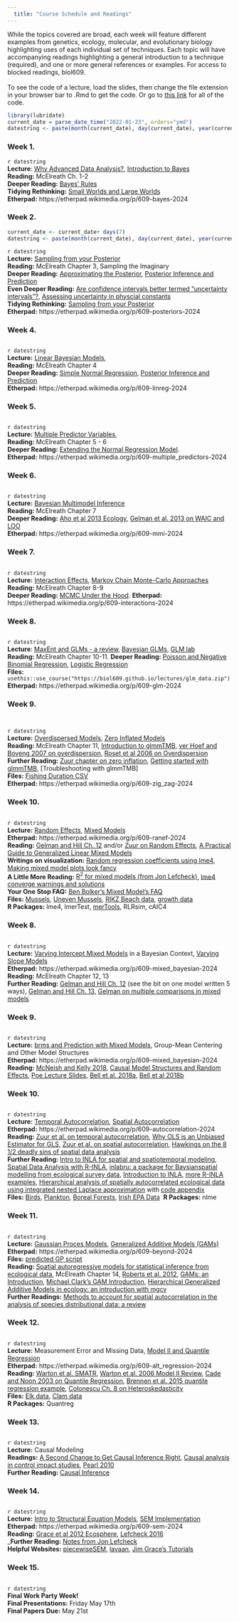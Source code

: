 ```yaml
---  
  title: "Course Schedule and Readings"  
---  
```

  While the topics covered are broad, each week will feature different examples from genetics, ecology, molecular, and evolutionary biology highlighting uses of each individual set of techniques. Each topic will have accompanying readings highlighting a general introduction to a technique (required), and one or more general references or examples. For access to blocked readings, biol609.   
\
To see the code of a lecture, load the slides, then change the file extension in your browser bar to .Rmd to get the code. Or go to [this link](https://github.com/biol609/biol609.github.io/tree/master/lectures) for all of the code.

```r
library(lubridate)
current_date = parse_date_time("2022-01-23", orders="ymd")
datestring <- paste(month(current_date), day(current_date), year(current_date), sep="/")
```    

### Week 1.
`r datestring`   
__Lecture__: [Why Advanced Data Analysis?](lectures/01_intro.html),  [Introduction to Bayes](lectures/02_Bayesian_Intro.html)   
__Reading:__ McElreath Ch. 1-2  
__Deeper Reading:__ [Bayes' Rules](https://www.bayesrulesbook.com/chapter-2)  
__Tidying Rethinking:__ [Small Worlds and Large Worlds](https://bookdown.org/content/4857/small-worlds-and-large-worlds.html)  
__Etherpad:__ https://etherpad.wikimedia.org/p/609-bayes-2024  


### Week 2.
```r
current_date <- current_date+ days(7)
datestring <- paste(month(current_date), day(current_date), year(current_date), sep="/")
```
`r datestring`  
__Lecture:__ [Sampling from your Posterior](./lectures/03_posterior_sampling.html)     
__Reading:__ McElreath Chapter 3, Sampling the Imaginary   
__Deeper Reading:__ [Approximating the Posterior](https://www.bayesrulesbook.com/chapter-6), <!-- [Bayesian Basics](https://m-clark.github.io/bayesian-basics/), -->[Posterior Inference and Prediction](https://www.bayesrulesbook.com/chapter-8)    
__Even Deeper Reading:__ [Are confidence intervals better termed ”uncertainty intervals”?
](http://www.stat.columbia.edu/~gelman/research/published/uncertainty_intervals.pdf), [Assessing uncertainty in physcial constants](https://www.cmu.edu/epp/people/faculty/research/Fischoff-Henrion-Assessing%20uncertainty%20in%20physical%20constants.pdf)  
__Tidying Rethinking:__ [Sampling from your Posterior](https://bookdown.org/content/4857/sampling-the-imaginary.html)   
__Etherpad:__ https://etherpad.wikimedia.org/p/609-posteriors-2024    


### Week 4.
```r
```
`r datestring`  
__Lecture:__  [Linear Bayesian Models](./lectures/04_linear_models.html),   
__Reading:__ McElreath Chapter 4  
__Deeper Reading:__ [Simple Normal Regression](https://www.bayesrulesbook.com/chapter-9), [Posterior Inference and Prediction](https://www.bayesrulesbook.com/chapter-8)   
__Etherpad:__ https://etherpad.wikimedia.org/p/609-linreg-2024    

### Week 5.
```r
```
`r datestring`   
__Lecture:__ [Multiple Predictor Variables](./lectures/14_multiple_predictors.html),   
__Reading:__ McElreath Chapter 5 - 6  
__Deeper Reading:__ [Extending the Normal Regression Model](https://www.bayesrulesbook.com/chapter-11).   
__Etherpad:__ https://etherpad.wikimedia.org/p/609-multiple_predictors-2024    


### Week 6.
```r
```
`r datestring`   
__Lecture:__ [Bayesian Multimodel Inference](./lectures/15_mmi.html)   
__Reading:__ McElreath Chapter 7  
__Deeper Reading:__ [Aho et al 2013 Ecology](http://izt.ciens.ucv.ve/ecologia/Archivos/ECO_POB%202014/ECOPO2_2014/Aho%20et%20al%202014.pdf), [Gelman et al. 2013 on WAIC and LOO](http://link.springer.com/article/10.1007/s11222-013-9416-2)  
__Etherpad:__ https://etherpad.wikimedia.org/p/609-mmi-2024    


### Week 7.
```r
```
`r datestring`   
__Lecture:__ [Interaction Effects](./lectures/16_interactions.html), [Markov Chain Monte-Carlo Approaches](./lectures/17_mcmc.html)   
__Reading:__ McElreath Chapter 8-9  
__Deeper Reading:__ [MCMC Under the Hood](https://www.bayesrulesbook.com/chapter-7). 
__Etherpad:__ https://etherpad.wikimedia.org/p/609-interactions-2024    

### Week 8.
```r
```
`r datestring`   
__Lecture__: [MaxEnt and GLMs - a review](lectures/09_generalized_linear_models.html), [Bayesian GLMs](./lectures/10_bayesian_glm.html), [GLM lab](lectures/11_bayesian_glm_lab.html)   
__Reading:__ McElreath Chapter 10-11. 
__Deeper Reading:__ [Poisson and Negative Binomial Regression](https://www.bayesrulesbook.com/chapter-12), [Logistic Regression](https://www.bayesrulesbook.com/chapter-13)  
__Files:__  `usethis::use_course("https://biol609.github.io/lectures/glm_data.zip")`  
__Etherpad:__ https://etherpad.wikimedia.org/p/609-glm-2024    


### Week 9.
```r
```
```r
```
`r datestring`   
__Lecture:__ [Overdispersed Models](./lectures/12_overdisp.html), [Zero Inflated Models](./lectures/13_zinfl.html)   
__Reading:__ McElreath Chapter 11, [Introduction to glmmTMB](https://www.biorxiv.org/content/10.1101/132753v1.abstract), [ver Hoef and Boveng 2007 on overdispersion](http://byrneslab.net/classes/biol609/Ver_Hoef_and_Boveng_qp_neg binomial.pdf), [Roset et al 2006 on Overdispersion](http://byrneslab.net/classes/biol609/Rose_et_al_2006_zero_inflation.pdf)  
__Further Reading:__ [Zuur chapter on zero inflation](http://byrneslab.net/classes/biol609/zuur_zero_inflation.pdf), [Getting started with glmmTMB](https://cran.r-project.org/web/packages/glmmTMB/vignettes/glmmTMB.pdf), [Troubleshooting with glmmTMB]   
__Files:__ [Fishing Duration CSV](./lectures/data/20/fishing_duration.csv)  
__Etherpad:__ https://etherpad.wikimedia.org/p/609-zig_zag-2024    


### Week 10.


```r
```
`r datestring`   
__Lecture:__ [Random Effects](./lectures/07_random_effects.html), [Mixed Models](./lectures/08_mixed_effects.html)  
__Etherpad:__ https://etherpad.wikimedia.org/p/609-ranef-2024  
__Reading:__ [Gelman and Hill Ch. 12](http://byrneslab.net/classes/biol609/gelman_hill_ch_12.pdf) and/or [Zuur on Random Effects](http://byrneslab.net/classes/biol609/Zuur_ch_5.pdf), [A Practical Guide to Generalized Linear Mixed Models](https://www.cell.com/trends/ecology-evolution/fulltext/S0169-5347(09)00019-6)    
__Writings on visualization:__ <a href="http://anythingbutrbitrary.blogspot.com/2012/06/random-regression-coefficients-using.html">Random regression coefficients using lme4</a>, <a href="http://stackoverflow.com/questions/13847936/in-r-plotting-random-effects-from-lmer-lme4-package-using-qqmath-or-dotplot">Making mixed model plots look fancy</a>  
__A Little More Reading:__ <a href="http://jonlefcheck.net/2013/03/13/r2-for-linear-mixed-effects-models/">R<sup>2</sup> for mixed models (from Jon Lefcheck)</a>, [lme4 converge warnings and solutions](https://rstudio-pubs-static.s3.amazonaws.com/33653_57fc7b8e5d484c909b615d8633c01d51.html)  
  __Your One Stop FAQ:__ [Ben Bolker's Mixed Model's FAQ](https://bbolker.github.io/mixedmodels-misc/)  
__Files:__ [Mussels](./lectures/data/07/mussels.csv), [Uneven  Mussels](./lectures/data/07/mussels_ragged.csv), [RIKZ Beach data](./lectures/data/08/rikz.csv), [growth data](./lectures/data/08/nestedGrowth.csv)    
__R Packages:__ lme4, lmerTest, [merTools](https://github.com/jknowles/merTools), RLRsim, cAIC4  
  
### Week 8.
```r
```
`r datestring`   
__Lecture:__ [Varying Intercept Mixed Models](./lectures/22_varying_intercept.html) in a Bayesian Context, [Varying Slope Models](./lectures/23a_varslope.html)  
__Etherpad:__ https://etherpad.wikimedia.org/p/609-mixed_bayesian-2024   
__Reading:__ McElreath Chapter 12, 13   
__Further Reading:__ [Gelman and Hill Ch. 12](http://byrneslab.net/classes/biol609/gelman_hill_ch_12.pdf) (see the bit on one model written 5 ways), [Gelman and Hill Ch. 13](http://byrneslab.net/classes/biol609/gelman_hill_ch_13.pdf), [Gelman on multiple comparisons in mixed models](http://byrneslab.net/classes/biol609/Gelman_multcomp.pdf)  

### Week 9.
```r
```
`r datestring`   
__Lecture:__  [brms and Prediction with Mixed Models](./lectures/23c_brms_prediction.html), Group-Mean Centering and Other Model Structures    
__Etherpad:__ https://etherpad.wikimedia.org/p/609-mixed_bayesian-2024   
__Reading:__ [McNeish and Kelly 2018](./Readings/McNeish_Kelley_PsychMethods_2024.pdf), [Causal Model Structures and Random Effects](http://rpubs.com/jebyrnes/causal_mods), [Poe Lecture Slides](./Readings/2018-11-02_wim_poe_clustered_slides.pdf), [Bell et al. 2018a](./Readings/Bell2018_Article_UnderstandingAndMisunderstandi.pdf), [Bell et al 2018b](./Bell_2018_Qual_Quant.pdf)  


### Week 10.
```r
```
`r datestring`   
__Lecture:__ [Temporal Autocorrelation](lectures/05_timeseries.html), [Spatial Autocorrelation](lectures/20_spatial.html)\
__Etherpad:__ https://etherpad.wikimedia.org/p/609-autocorrelation-2024  
__Reading:__ [Zuur et al. on temporal autocorrelation](http://byrneslab.net/classes/biol609/Zuur_ch_6_temporal.pdf), [Why OLS is an Unbiased Estimator for GLS](https://dynamicecology.wordpress.com/2012/09/24/why-ols-estimator-is-an-unbiased-estimator-for-gls/), [Zuur et al. on spatial autocorrelation](http://byrneslab.net/classes/biol609/Zuur_ch_7_space.pdf), [Hawkings on the 8 1/2 deadly sins of spatial data analysis](http://byrneslab.net/classes/biol609/hawkins_2011_spatial.pdf)\
__Further Reading:__ [Intro to INLA for spatial and spatiotemporal modeling](https://ourcodingclub.github.io/2018/12/04/inla.html), [Spatial Data Analysis with R-INLA](https://www.jstatsoft.org/article/view/v063i20/v63i20.pdf), [inlabru: a package for Baysianspatial modelling from ecological survey data](https://besjournals.onlinelibrary.wiley.com/doi/abs/10.1111/2041-210X.13168), [Introduction to INLA](http://www.r-inla.org/events/bayes2013anintroductiontoinlawithacomparisontojagshandson), [more R-INLA examples](http://www.r-inla.org/examples/volume-1), [Hierarchical analysis of spatially autocorrelated ecological data using integrated nested Laplace approximation](https://besjournals.onlinelibrary.wiley.com/doi/full/10.1111/j.2041-210X.2012.00211.x) with [code appendix](https://besjournals.onlinelibrary.wiley.com/action/downloadSupplement?doi=10.1111%2Fj.2041-210X.2012.00211.x&file=MEE3_211_sm_Appendices-data-S1-S2.zip) \
__Files:__ [Birds](./lectures/data/05/allbirds.csv), [Plankton](./lectures/data/05/planktonMeans.csv), [Boreal Forests](./lectures/data/06/Boreality.txt), [Irish EPA Data](./lectures/data/06/SDI2003.txt)\ 
__R Packages:__ nlme   

  
### Week 11. 
```r
```
`r datestring`   
__Lecture:__ [Gaussian Proces Models](./lectures/24_gaussian_process.html), [Generalized Additive Models (GAMs)](./lectures/22_gams.html)   
__Etherpad:__ https://etherpad.wikimedia.org/p/609-beyond-2024   
__Files:__ [predicted GP script](./lectures/data/gp/predict_gpl2.R)  
__Reading:__ [Spatial autoregressive models for statistical inference from ecological data](./Readings/verHoef_spatial_autocorrelation.pdf), McElreath Chapter 14, [Roberts et al. 2012](http://byrneslab.net/classes/biol609/Roberts_et_al_2012_gaussian_process.pdf), [GAMs: an Introduction](http://environmentalcomputing.net/intro-to-gams/), [Michael Clark's GAM Introduction](https://m-clark.github.io/generalized-additive-models/), [Hierarchical Generalized Additive Models in ecology: an introduction with mgcv](./Readings/Pedersen-2024-Hierarchical Generalized Additive Models in ecology.pdf)  
__Further Readings:__ [Methods to account for spatial autocorrelation in the analysis of species distributional data: a review](./Readings/DormannEcography30_57164.pdf)

  
### Week 12.  
```r
```
`r datestring`   
__Lecture:__ Measurement Error and Missing Data, [Model II and Quantile Regression](./lectures/03_rma_quantile.html)  
__Etherpad:__ https://etherpad.wikimedia.org/p/609-alt_regression-2024  
__Reading:__ [Warton et al. SMATR](http://byrneslab.net/classes/biol609/Warton_et_al_2012_MEE.pdf), [Warton et al. 2006 Model II Review](http://byrneslab.net/classes/biol609/Warton_et_al-2006-Biological_Reviews.pdf), [Cade and Noon 2003 on Quantile Regression](http://byrneslab.net/classes/biol609/Cade_and_Noon_2003_Quantile.pdf), [Brennen et al. 2015 quantile regression example](http://byrneslab.net/classes/biol609/Brennen_et_al_2015_quantile.pdf), [Colonescu Ch. 8 on Heteroskedasticity](https://bookdown.org/ccolonescu/RPoE4/heteroskedasticity.html)\
__Files:__ [Elk data](./lectures/data/03/ekk_from_dryad.csv), [Clam data](./lectures/data/04/Clams.txt)  
__R Packages:__ Quantreg  
  
### Week 13.
```r
```
`r datestring`   
__Lecture:__ Causal Modeling  
__Readings:__ [A Second Change to Get Causal Inference Right](./Readings/Hernán_and_Healey_2024.pdf), [Causal analysis in control impact studies](./Readings/Larsen_et_al_2024.pdf), [Pearl 2010](Pearl_2010_causal_inference.pdf)    
__Further Reading:__ [Causal Inference](https://www.hsph.harvard.edu/miguel-hernan/causal-inference-book/)
  
### Week 14.
```r
```
`r datestring`   
<!-- __Lecture:__ [Intro to Structural Equation Models](https://1drv.ms/p/s!AvOIsObbweOroNIqHiVxra6SIrp4gw), [Implementing Piecewise SEM](https://1drv.ms/f/s!AvOIsObbweOroNIitg7KpsLhgffJrw)  -->
__Lecture:__ [Intro to Structural Equation Models](https://www.dropbox.com/s/l7z6sbs16jk2y0s/23_SEM_Intro.pptx?dl=0), [SEM Implementation](https://www.dropbox.com/s/j59oodlmcx53tiw/24_Estimation_in_SEM.pptx?dl=0)  
__Etherpad:__ https://etherpad.wikimedia.org/p/609-sem-2024  
__Reading:__ [Grace et al 2012 Ecosphere](http://byrneslab.net/classes/biol609/Grace_et_al-2012-Ecosphere.pdf), [Lefcheck 2016](./Readings/Lefcheck_2016_SEM.pdf)   
___Further Reading:__ [Notes from Jon Lefcheck](https://jslefche.github.io/sem_book/)  
__Helpful Websites:__ [piecewiseSEM](http://jslefche.github.io/piecewiseSEM/), [lavaan](http://lavaan.ugent.be/), [Jim Grace's Tutorials](https://www.usgs.gov/centers/wetland-and-aquatic-research-center/science/quantitative-analysis-using-structural-equation)    

### Week 15.
```r
```
`r datestring`   
__**Final Work Party Week!**__  
__Final Presentations:__  Friday May 17th  
__Final Papers Due:__ May 21st  
